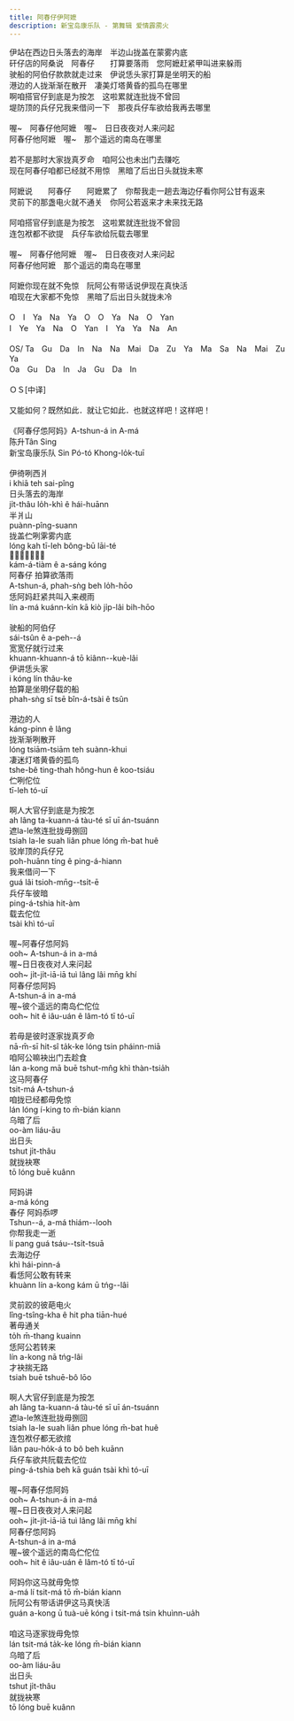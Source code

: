 ```yaml
---
title: 阿春仔伊阿嬷
description: 新宝岛康乐队 - 第舞辑 爱情霹雳火
---
```


伊站在西边日头落去的海岸　半边山拢盖在蒙雾内底<br />矸仔店的阿桑说　阿春仔　　打算要落雨　您阿嬷赶紧甲叫进来躲雨<br />驶船的阿伯仔款款就走过来　伊说恁头家打算是坐明天的船<br />港边的人拢渐渐在散开　凄美灯塔黄昏的孤鸟在哪里<br />啊咱搭官仔到底是为按怎　这啦累就连批拢不曾回<br />堤防顶的兵仔兄我来借问一下　那夜兵仔车欲给我再去哪里<br /><br />喔~　阿春仔他阿嬷　喔~　日日夜夜对人来问起<br />阿春仔他阿嬷　喔~　那个遥远的南岛在哪里<br /><br />若不是那时大家拢真歹命　咱阿公也未出门去赚吃<br />现在阿春仔咱都已经就不用惊　黑暗了后出日头就拢未寒<br /><br />阿嬷说　　阿春仔　　阿嬷累了　你帮我走一趟去海边仔看你阿公甘有返来<br />灵前下的那盏电火就不通关　你阿公若返来才未来找无路<br /><br />阿咱搭官仔到底是为按怎　这啦累就连批拢不曾回<br />连包袱都不欲提　兵仔车欲给阮载去哪里<br /><br />喔~　阿春仔他阿嬷　喔~　日日夜夜对人来问起<br />阿春仔他阿嬷　那个遥远的南岛在哪里<br /><br />阿嬷你现在就不免惊　阮阿公有带话说伊现在真快活<br />咱现在大家都不免惊　黑暗了后出日头就拢未冷<br /><br />O　I　Ya　Na　Ya　O　O　Ya　Na　O　Yan<br />I　Ye　Ya　Na　O　Yan　I　Ya　Ya　Na　An<br /><br />OS/ Ta　Gu　Da　In　Na　Na　Mai　Da　Zu　Ya　Ma　Sa　Na　Mai　Zu　Ya<br />Oa　Gu　Da　In　Ja　Gu　Da　In<br /><br />ＯＳ[中译]<br /><br />又能如何？既然如此．就让它如此．也就这样吧！这样吧！<br /><br />《阿春仔怹阿妈》A-tshun-á in A-má<br />陈升Tân Sing<br />新宝岛康乐队 Sin Pó-tó Khong-lo̍k-tuī<br /><br />伊徛咧西爿<br />i khiā teh sai-pîng<br />日头落去的海岸<br />ji̍t-thâu lo̍h-khì ê hái-huānn<br />半爿山<br />puànn-pîng-suann<br />拢盖伫咧雺雾内底<br />lóng kah tī-leh bông-bū lāi-té<br />𥴊仔店的阿桑讲<br />kám-á-tiàm ê a-sáng kóng<br />阿春仔 拍算欲落雨<br />A-tshun-á, phah-sǹg beh lo̍h-hōo<br />恁阿妈赶紧共叫入来覕雨<br />lín a-má kuánn-kín kā kiò ji̍p-lâi bih-hōo<br /><br />驶船的阿伯仔<br />sái-tsûn ê a-peh--á<br />宽宽仔就行过来<br />khuann-khuann-á tō kiânn--kuè-lâi<br />伊讲恁头家<br />i kóng lín thâu-ke<br />拍算是坐明仔载的船<br />phah-sǹg sī tsē bîn-á-tsài ê tsûn<br /><br />港边的人<br />káng-pinn ê lâng<br />拢渐渐咧散开<br />lóng tsiām-tsiām teh suànn-khui<br />凄迷灯塔黄昏的孤鸟<br />tshe-bê ting-thah hông-hun ê koo-tsiáu<br />伫咧佗位<br />tī-leh tó-uī<br /><br />啊人大官仔到底是为按怎<br />ah lâng ta-kuann-á tàu-té sī uī án-tsuánn<br />遮la-le煞连批拢毋捌回<br />tsiah la-le suah liân phue lóng m̄-bat huê<br />驳岸顶的兵仔兄<br />poh-huānn tíng ê ping-á-hiann<br />我来借问一下<br />guá lâi tsioh-mn̄g--tsi̍t-ē<br />兵仔车彼暗<br />ping-á-tshia hit-àm<br />载去佗位<br />tsài khì tó-uī<br /><br />喔~阿春仔怹阿妈<br />ooh~ A-tshun-á in a-má<br />喔~日日夜夜对人来问起<br />ooh~ ji̍t-ji̍t-iā-iā tuì lâng lâi mn̄g khí<br />阿春仔怹阿妈<br />A-tshun-á in a-má<br />喔~彼个遥远的南岛伫佗位<br />ooh~ hit ê iâu-uán ê lâm-tó tī tó-uī<br /><br />若毋是彼时逐家拢真歹命<br />nā-m̄-sī hit-sî ta̍k-ke lóng tsin pháinn-miā<br />咱阿公嘛袂出门去趁食<br />lán a-kong mā buē tshut-mn̂g khì thàn-tsia̍h<br />这马阿春仔<br />tsit-má A-tshun-á<br />咱拢已经都毋免惊<br />lán lóng í-king to m̄-bián kiann<br />乌暗了后<br />oo-àm liáu-āu<br />出日头<br />tshut ji̍t-thâu<br />就拢袂寒<br />tō lóng buē kuânn<br /><br />阿妈讲<br />a-má kóng<br />春仔 阿妈忝啰<br />Tshun--á, a-má thiám--looh<br />你帮我走一逝<br />lí pang guá tsáu--tsi̍t-tsuā<br />去海边仔<br />khì hái-pinn-á<br />看恁阿公敢有转来<br />khuànn lín a-kong kám ū tńg--lâi<br /><br />灵前跤的彼葩电火<br />lîng-tsîng-kha ê hit pha tiān-hué<br />著毋通关<br />to̍h m̄-thang kuainn<br />恁阿公若转来<br />lín a-kong nā tńg-lâi<br />才袂揣无路<br />tsiah buē tshuē-bô lōo<br /><br />啊人大官仔到底是为按怎<br />ah lâng ta-kuann-á tàu-té sī uī án-tsuánn<br />遮la-le煞连批拢毋捌回<br />tsiah la-le suah liân phue lóng m̄-bat huê<br />连包袱仔都无欲捾<br />liân pau-ho̍k-á to bô beh kuānn<br />兵仔车欲共阮载去佗位<br />ping-á-tshia beh kā guán tsài khì tó-uī<br /><br />喔~阿春仔怹阿妈<br />ooh~ A-tshun-á in a-má<br />喔~日日夜夜对人来问起<br />ooh~ ji̍t-ji̍t-iā-iā tuì lâng lâi mn̄g khí<br />阿春仔怹阿妈<br />A-tshun-á in a-má<br />喔~彼个遥远的南岛伫佗位<br />ooh~ hit ê iâu-uán ê lâm-tó tī tó-uī<br /><br />阿妈你这马就毋免惊<br />a-má lí tsit-má tō m̄-bián kiann<br />阮阿公有带话讲伊这马真快活<br />guán a-kong ū tuà-uē kóng i tsit-má tsin khuìnn-ua̍h<br /><br />咱这马逐家拢毋免惊<br />lán tsit-má ta̍k-ke lóng m̄-bián kiann<br />乌暗了后<br />oo-àm liáu-āu<br />出日头<br />tshut ji̍t-thâu<br />就拢袂寒<br />tō lóng buē kuânn
